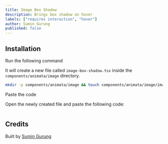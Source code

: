 ```yaml
---
title: Image Box Shadow
description: Brings box shadow on hover
labels: ["requires interaction", "hover"]
author: Sumin Gurung
published: false
---
```


<ComponentPreview name="image-image-box-shadow--docs" />

## Installation

<Steps>
<Step>Run the following command</Step>

It will create a new file called `image-box-shadow.tsx` inside the `components/animata/image` directory.

```bash
mkdir -p components/animata/image && touch components/animata/image/image-box-shadow.tsx
```

<Step>Paste the code</Step>

Open the newly created file and paste the following code:

```jsx file=<rootDir>/animata/image/image-box-shadow.tsx

```

</Steps>

## Credits

Built by [Sumin Gurung](https://github.com/GrgSumin)
